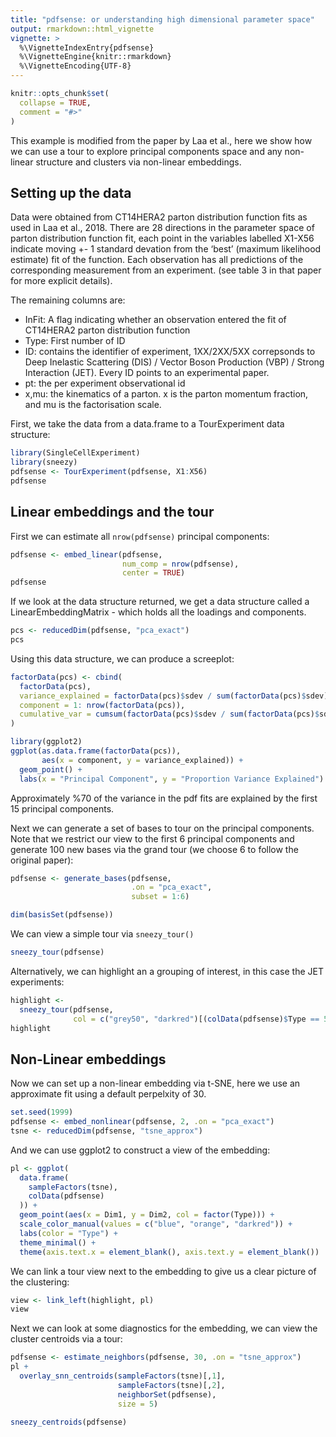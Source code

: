 ```yaml
---
title: "pdfsense: or understanding high dimensional parameter space"
output: rmarkdown::html_vignette
vignette: >
  %\VignetteIndexEntry{pdfsense}
  %\VignetteEngine{knitr::rmarkdown}
  %\VignetteEncoding{UTF-8}
---
```


```r
knitr::opts_chunk$set(
  collapse = TRUE,
  comment = "#>"
)
```


This example is modified from the paper by Laa et al., here we show how we can
use a tour to explore principal components space and any non-linear structure
and clusters via non-linear embeddings.

## Setting up the data 

Data were obtained from CT14HERA2 parton distribution function
fits as used in Laa et al., 2018. There are 28 directions in the parameter
space of parton distribution function fit, each point in the variables
labelled X1-X56 indicate moving +- 1 standard devation from the 'best' 
(maximum likelihood estimate) fit of the function. Each observation has
all predictions of the corresponding measurement from an experiment. 
 (see table 3 in that paper for more explicit details). 
 
The remaining columns are:
 
 * InFit: A flag indicating whether an observation entered the fit of 
   CT14HERA2 parton distribution function
 * Type: First number of ID
 * ID: contains the identifier of experiment, 1XX/2XX/5XX correpsonds
 to Deep Inelastic Scattering (DIS) / Vector Boson Production (VBP) / 
  Strong Interaction (JET). Every ID points to an experimental paper.   
 * pt: the per experiment observational id
 * x,mu: the kinematics of a parton. x is the parton momentum fraction, and
 mu is the factorisation scale.

First, we take the data from a data.frame to a TourExperiment data
structure:

```r
library(SingleCellExperiment)
library(sneezy)
pdfsense <- TourExperiment(pdfsense, X1:X56)
pdfsense
```

## Linear embeddings and the tour

First we can estimate all `nrow(pdfsense)` principal components:
```r
pdfsense <- embed_linear(pdfsense, 
                         num_comp = nrow(pdfsense),
                         center = TRUE)
pdfsense 
```

If we look at the data structure returned, we get a data structure
called a LinearEmbeddingMatrix - which holds all the loadings and components.
```r
pcs <- reducedDim(pdfsense, "pca_exact")
pcs
```
Using this data structure, we can produce a screeplot:
```r
factorData(pcs) <- cbind(
  factorData(pcs),
  variance_explained = factorData(pcs)$sdev / sum(factorData(pcs)$sdev),
  component = 1: nrow(factorData(pcs)),
  cumulative_var = cumsum(factorData(pcs)$sdev / sum(factorData(pcs)$sdev))
)

library(ggplot2)
ggplot(as.data.frame(factorData(pcs)),
       aes(x = component, y = variance_explained)) + 
  geom_point() +
  labs(x = "Principal Component", y = "Proportion Variance Explained")

```

Approximately %70 of the variance in the pdf fits are explained by the first
15 principal components.

Next we can generate a set of bases to tour on the principal components.
Note that we restrict our view to the first 6 principal components and 
generate 100 new bases via the grand tour (we choose 6 to follow the original paper):

```r
pdfsense <- generate_bases(pdfsense,
                           .on = "pca_exact",
                           subset = 1:6)

dim(basisSet(pdfsense))
```

We can view a simple tour via `sneezy_tour()`

```r
sneezy_tour(pdfsense)
```

Alternatively, we can highlight an a grouping of interest, in
this case the JET experiments:

```r
highlight <- 
  sneezy_tour(pdfsense, 
              col = c("grey50", "darkred")[(colData(pdfsense)$Type == 5) + 1])
highlight
```



## Non-Linear embeddings

Now we can set up a non-linear embedding via t-SNE, here
we use an approximate fit using a default perpelxity of 30.
```r
set.seed(1999)
pdfsense <- embed_nonlinear(pdfsense, 2, .on = "pca_exact")
tsne <- reducedDim(pdfsense, "tsne_approx")
```

And we can use ggplot2 to construct a view of the embedding:

```r
pl <- ggplot(
  data.frame(
    sampleFactors(tsne),
    colData(pdfsense)
  )) +
  geom_point(aes(x = Dim1, y = Dim2, col = factor(Type))) +
  scale_color_manual(values = c("blue", "orange", "darkred")) +
  labs(color = "Type") +
  theme_minimal() +
  theme(axis.text.x = element_blank(), axis.text.y = element_blank()) 
```

We can link a tour view next to the embedding to give us
a clear picture of the clustering:

```r
view <- link_left(highlight, pl)
view 
```

Next we can look at some diagnostics for the embedding, we can view
the cluster centroids via a tour:

```r
pdfsense <- estimate_neighbors(pdfsense, 30, .on = "tsne_approx")
pl +
  overlay_snn_centroids(sampleFactors(tsne)[,1],
                        sampleFactors(tsne)[,2],
                        neighborSet(pdfsense),
                        size = 5)
```

```r
sneezy_centroids(pdfsense)
```


